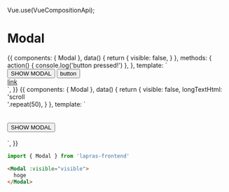 Vue.use(VueCompositionApi);


<Meta title="Modal" component={Modal} />

# Modal

<Preview>
  <Story name="default">
    {{
      components: { Modal },
      data() {
        return { visible: false, }
      },
      methods: {
        action() {
          console.log('button pressed!')
        },
      },
      template: `
        <div>
          <button @click="visible=true">SHOW MODAL</button>
          <Modal :visible="visible" @close="visible = false">
            <button @click="action">button</button><br />
            <a href="/">link</a>
          </Modal>
        </div>
      `,
    }}
  </Story>
  <Story name="scroll">
    {{
      components: { Modal },
      data() {
        return {
          visible: false,
          longTextHtml: 'scroll<br />'.repeat(50),
        }
      },
      template: `
        <div>
          <span v-html="longTextHtml"></span>
          <br /><br />
          <button @click="visible=true">SHOW MODAL</button>
          <Modal :visible="visible" @close="visible = false">
            <span v-html="longTextHtml"></span>
          </Modal>
          <br /><br />
          <span v-html="longTextHtml"></span>
        </div>
      `,
    }}
  </Story>
</Preview>

```typescript
import { Modal } from 'lapras-frontend'
```

```html
<Modal :visible="visible">
  hoge
</Modal>
```

<Props of={Modal} />
